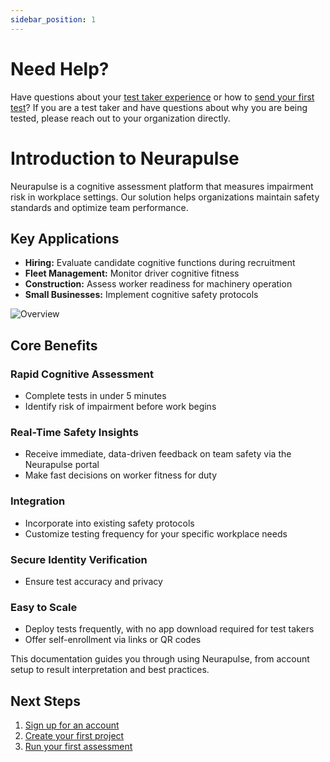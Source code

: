 ```yaml
---
sidebar_position: 1
---
```


# Need Help?

Have questions about your [test taker experience](../Test-Taker-Experience/test-taker-journey) or how to [send your first test](../Projects/creating-a-project)? If you are a test taker and have questions about why you are being tested, please reach out to your organization directly.

# Introduction to Neurapulse

Neurapulse is a cognitive assessment platform that measures impairment risk in workplace settings. Our solution helps organizations maintain safety standards and optimize team performance.

## Key Applications

- **Hiring:** Evaluate candidate cognitive functions during recruitment
- **Fleet Management:** Monitor driver cognitive fitness
- **Construction:** Assess worker readiness for machinery operation
- **Small Businesses:** Implement cognitive safety protocols

![Overview](images/overview.png)

## Core Benefits

### Rapid Cognitive Assessment

- Complete tests in under 5 minutes
- Identify risk of impairment before work begins

### Real-Time Safety Insights

- Receive immediate, data-driven feedback on team safety via the Neurapulse portal
- Make fast decisions on worker fitness for duty

### Integration

- Incorporate into existing safety protocols
- Customize testing frequency for your specific workplace needs

### Secure Identity Verification

- Ensure test accuracy and privacy

### Easy to Scale

- Deploy tests frequently, with no app download required for test takers
- Offer self-enrollment via links or QR codes

<Note>
  This documentation guides you through using Neurapulse, from account setup to
  result interpretation and best practices.
</Note>

## Next Steps

1. [Sign up for an account](../Getting-Started/signing-up.mdx)
2. [Create your first project](../Projects/creating-a-project.mdx)
3. [Run your first assessment](../Projects/running-tests.mdx)

